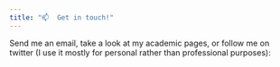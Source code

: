 ```yaml
---
title: "📫  Get in touch!"
---
```


Send me an email, take a look at my academic pages, or follow me on twitter (I use it mostly for personal rather than professional purposes): 

<p style="text-align: center; font-size: 46px">
    <a href="mailto:gilhenris@gmail.com" class="fa fa-envelope"></a>
    <a href="https://github.com/GilHenriques/" class="fa fa-github"></a>
    <a href="https://orcid.org/0000-0003-0040-3996" class="ai ai-orcid"></a>
    <a href="https://scholar.google.ca/citations?user=udKwQUIAAAAJ&hl=en" class="ai ai-google-scholar"></a>
    <a href="https://twitter.com/_Gil_Henriques" class="fa fa-twitter"></a>
</p>

